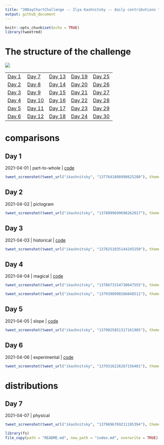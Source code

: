```yaml
---
title: "30DayChartChallenge -- Ilya Kashnitsky -- daily contributions to the challenge"
output: github_document
---
```


```r
knitr::opts_chunk$set(echo = TRUE)
library(tweetrmd)
```


# The structure of the challenge

![](https://github.com/dominicroye/rstats-chart-challenge-2021/raw/main/figs/topics_ol.png)

|                 |                   |                   |                   |                   |
|-----------------|-------------------|-------------------|-------------------|-------------------|
| [Day 1](#day-1) | [Day 7](#day-7)   | [Day 13](#day-13) | [Day 19](#day-19) | [Day 25](#day-25) |
| [Day 2](#day-2) | [Day 8](#day-8)   | [Day 14](#day-14) | [Day 20](#day-20) | [Day 26](#day-26) |
| [Day 3](#day-3) | [Day 9](#day-9)   | [Day 15](#day-15) | [Day 21](#day-21) | [Day 27](#day-27) |
| [Day 4](#day-4) | [Day 10](#day-10) | [Day 16](#day-16) | [Day 22](#day-22) | [Day 28](#day-28) |
| [Day 5](#day-5) | [Day 11](#day-11) | [Day 17](#day-17) | [Day 23](#day-23) | [Day 29](#day-29) |
| [Day 6](#day-6) | [Day 12](#day-12) | [Day 18](#day-18) | [Day 24](#day-24) | [Day 30](#day-30) |


# comparisons

## Day 1 

2021-04-01 | part-to-whole | [code](/src/01-part-to-whole-top100altmetric.R)

```r
tweet_screenshot(tweet_url("ikashnitsky", "1377641808998625280"), theme = "dark")
```


## Day 2 

2021-04-02 | pictogram

```r
tweet_screenshot(tweet_url("ikashnitsky", "1378099699698262017"), theme = "dark")
```


## Day 3 

2021-04-03 | historical | [code](https://github.com/OxfordDemSci/ex2020)

```r
tweet_screenshot(tweet_url("ikashnitsky", "1378251035144245250"), theme = "dark")
```


## Day 4 

2021-04-04 | magical | [code](/src/04-magic.R)

```r
tweet_screenshot(tweet_url("ikashnitsky", "1378673154730647555"), theme = "dark")
```

```r
tweet_screenshot(tweet_url("ikashnitsky", "1379398990266048512"), theme = "dark")
```


## Day 5 

2021-04-05 | slope | [code](/src/05-slope-best-life-expectancy.R)

```r
tweet_screenshot(tweet_url("ikashnitsky", "1379025851317161985"), theme = "dark")
```


## Day 6 

2021-04-06 | experimental | [code](/scr/06-experiment.R)

```r
tweet_screenshot(tweet_url("ikashnitsky", "1379316226267156481"), theme = "dark")
```



# distributions

## Day 7 

2021-04-07 | physical

```r
tweet_screenshot(tweet_url("ikashnitsky", "1379696769211195394"), theme = "dark")
```





```r
library(fs)
file_copy(path = "README.md", new_path = "index.md", overwrite = TRUE)
```

